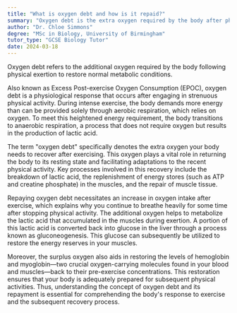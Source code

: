 ```yaml
---
title: "What is oxygen debt and how is it repaid?"
summary: "Oxygen debt is the extra oxygen required by the body after physical exertion to restore normal metabolic conditions."
author: "Dr. Chloe Simmons"
degree: "MSc in Biology, University of Birmingham"
tutor_type: "GCSE Biology Tutor"
date: 2024-03-18
---
```


Oxygen debt refers to the additional oxygen required by the body following physical exertion to restore normal metabolic conditions.

Also known as Excess Post-exercise Oxygen Consumption (EPOC), oxygen debt is a physiological response that occurs after engaging in strenuous physical activity. During intense exercise, the body demands more energy than can be provided solely through aerobic respiration, which relies on oxygen. To meet this heightened energy requirement, the body transitions to anaerobic respiration, a process that does not require oxygen but results in the production of lactic acid.

The term "oxygen debt" specifically denotes the extra oxygen your body needs to recover after exercising. This oxygen plays a vital role in returning the body to its resting state and facilitating adaptations to the recent physical activity. Key processes involved in this recovery include the breakdown of lactic acid, the replenishment of energy stores (such as ATP and creatine phosphate) in the muscles, and the repair of muscle tissue.

Repaying oxygen debt necessitates an increase in oxygen intake after exercise, which explains why you continue to breathe heavily for some time after stopping physical activity. The additional oxygen helps to metabolize the lactic acid that accumulated in the muscles during exertion. A portion of this lactic acid is converted back into glucose in the liver through a process known as gluconeogenesis. This glucose can subsequently be utilized to restore the energy reserves in your muscles.

Moreover, the surplus oxygen also aids in restoring the levels of hemoglobin and myoglobin—two crucial oxygen-carrying molecules found in your blood and muscles—back to their pre-exercise concentrations. This restoration ensures that your body is adequately prepared for subsequent physical activities. Thus, understanding the concept of oxygen debt and its repayment is essential for comprehending the body's response to exercise and the subsequent recovery process.
    